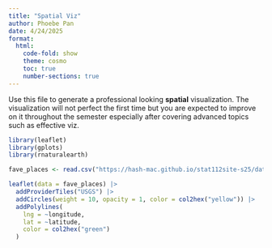 ```yaml
---
title: "Spatial Viz"
author: Phoebe Pan
date: 4/24/2025
format: 
  html:
    code-fold: show
    theme: cosmo
    toc: true
    number-sections: true
---
```


Use this file to generate a professional looking **spatial** visualization.  The visualization will not perfect the first time but you are expected to improve on it throughout the semester especially after covering advanced topics such as effective viz.

```r
library(leaflet)
library(gplots)
library(rnaturalearth)
```

```r
fave_places <- read.csv("https://hash-mac.github.io/stat112site-s25/data/our_fave_places.csv")
```

```r
leaflet(data = fave_places) |>
  addProviderTiles("USGS") |>
  addCircles(weight = 10, opacity = 1, color = col2hex("yellow")) |>
  addPolylines(
    lng = ~longitude,
    lat = ~latitude,
    color = col2hex("green")
  )
```

